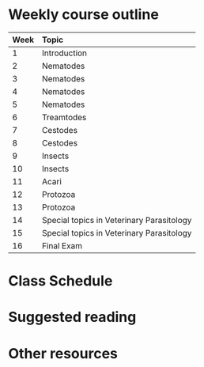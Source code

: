 
# Weekly course outline {-}

Week   Topic
------ ---------------
1      Introduction
2      Nematodes
3      Nematodes
4      Nematodes
5      Nematodes
6      Treamtodes
7      Cestodes
8      Cestodes
9      Insects
10     Insects
11     Acari
12     Protozoa
13     Protozoa
14     Special topics in Veterinary Parasitology
15     Special topics in Veterinary Parasitology
16     Final Exam


# Class Schedule {-}




# Suggested reading {-}


# Other resources {-}
